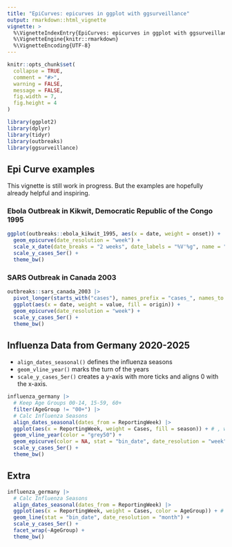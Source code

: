 ---
title: "EpiCurves: epicurves in ggplot with ggsurveillance"
output: rmarkdown::html_vignette
vignette: >
  %\VignetteIndexEntry{EpiCurves: epicurves in ggplot with ggsurveillance}
  %\VignetteEngine{knitr::rmarkdown}
  %\VignetteEncoding{UTF-8}
---

```{r, include = FALSE}
knitr::opts_chunk$set(
  collapse = TRUE,
  comment = "#>",
  warning = FALSE,
  message = FALSE,
  fig.width = 7,
  fig.height = 4
)
```

```{r setup, echo = FALSE}
library(ggplot2)
library(dplyr)
library(tidyr)
library(outbreaks)
library(ggsurveillance)
```

## Epi Curve examples

This vignette is still work in progress. But the examples are hopefully already helpful and inspiring.

### Ebola Outbreak in Kikwit, Democratic Republic of the Congo 1995

```{r}
ggplot(outbreaks::ebola_kikwit_1995, aes(x = date, weight = onset)) +
  geom_epicurve(date_resolution = "week") +
  scale_x_date(date_breaks = "2 weeks", date_labels = "%V'%g", name = "week") +
  scale_y_cases_5er() +
  theme_bw()
```

### SARS Outbreak in Canada 2003

```{r}
outbreaks::sars_canada_2003 |>
  pivot_longer(starts_with("cases"), names_prefix = "cases_", names_to = "origin") |>
  ggplot(aes(x = date, weight = value, fill = origin)) +
  geom_epicurve(date_resolution = "week") +
  scale_y_cases_5er() +
  theme_bw()
```

## Influenza Data from Germany 2020-2025

-   `align_dates_seasonal()` defines the influenza seasons
-   `geom_vline_year()` marks the turn of the years
-   `scale_y_cases_5er()` creates a y-axis with more ticks and aligns 0 with the x-axis.

```{r}
influenza_germany |>
  # Keep Age Groups 00-14, 15-59, 60+
  filter(AgeGroup != "00+") |>
  # Calc Influenza Seasons
  align_dates_seasonal(dates_from = ReportingWeek) |>
  ggplot(aes(x = ReportingWeek, weight = Cases, fill = season)) + # , weight = Cases
  geom_vline_year(color = "grey50") +
  geom_epicurve(color = NA, stat = "bin_date", date_resolution = "week") +
  scale_y_cases_5er() +
  theme_bw()
```

## Extra

```{r}
influenza_germany |>
  # Calc Influenza Seasons
  align_dates_seasonal(dates_from = ReportingWeek) |>
  ggplot(aes(x = ReportingWeek, weight = Cases, color = AgeGroup)) + # , weight = Cases
  geom_line(stat = "bin_date", date_resolution = "month") +
  scale_y_cases_5er() +
  facet_wrap(~AgeGroup) +
  theme_bw()
```

